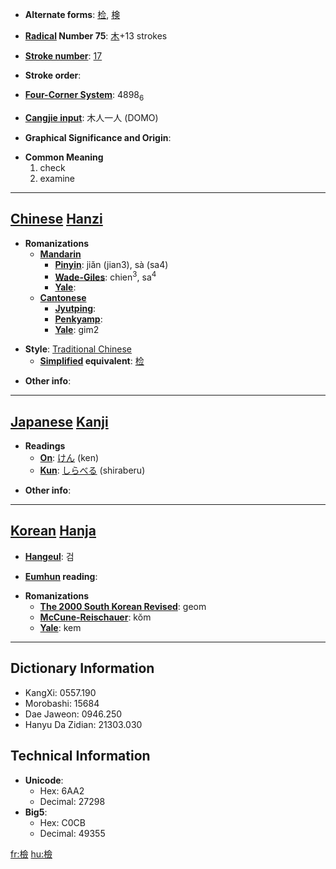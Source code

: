 * '''Alternate forms''': [[检]], [[検]]

* '''[[Wiktionary:Chinese radical index| Radical]] Number 75''': [[Wiktionary:Chinese radical index 木|木]]+13 strokes

* '''[[Wiktionary:Chinese total strokes index|Stroke number]]''': [[Wiktionary:Chinese total strokes index 17|17]]

* '''Stroke order''': 

* '''[[Wiktionary:Chinese four corner index|Four-Corner System]]''': 4898<sub>6</sub>

* '''[[Wiktionary:Chinese Cangjie index|Cangjie input]]''': 木人一人 (DOMO)

* '''Graphical Significance and Origin''': 

* '''Common Meaning'''
*#check
*# examine


----

== [[Chinese]] [[Hanzi]] ==

* '''Romanizations'''
** '''[[Mandarin]]'''
*** '''[[Pinyin]]''': jiǎn (jian3), sà (sa4)
*** '''[[Wade-Giles]]''': chien<sup>3</sup>, sa<sup>4</sup>
*** '''[[Yale]]''': 
** '''[[Cantonese]]'''
*** '''[[Jyutping]]''':
*** '''[[Penkyamp]]''': 
*** '''[[Yale]]''': gim2

* '''Style''': [[Traditional Chinese]] 
** '''[[Simplified Chinese|Simplified]] equivalent''': [[检]]

* '''Other info''': 

----

== [[Japanese]] [[Kanji]] ==

* '''Readings'''
** '''[[On]]''': [[けん]] (ken)
** '''[[Kun]]''': [[しらべる]] (shiraberu)

* '''Other info''':  

----

== [[Korean]] [[Hanja]] ==

* '''[[Hangeul]]''': 검

* '''[[Eumhun]] reading''': 

* '''Romanizations'''
** '''[[The 2000 South Korean Revised Romanization|The 2000 South Korean Revised]]''': geom
** '''[[McCune-Reischauer]]''': kŏm
** '''[[Yale]]''': kem

----

== Dictionary Information ==

* KangXi: 0557.190
* Morobashi: 15684
* Dae Jaweon: 0946.250
* Hanyu Da Zidian: 21303.030

== Technical Information ==

* '''Unicode''':
** Hex: 6AA2
** Decimal: 27298
* '''Big5''':
** Hex: C0CB
** Decimal: 49355

[[fr:檢]]
[[hu:檢]]